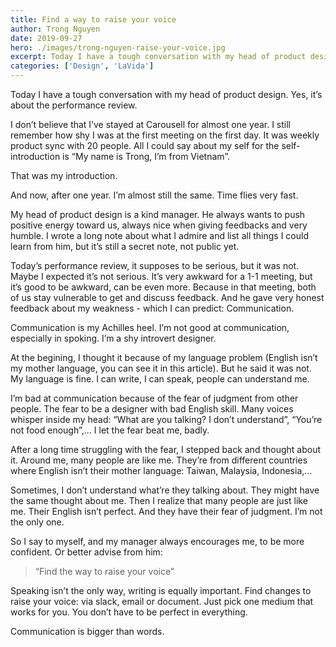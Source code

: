 ```yaml
---
title: Find a way to raise your voice
author: Trong Nguyen
date: 2019-09-27
hero: ./images/trong-nguyen-raise-your-voice.jpg
excerpt: Today I have a tough conversation with my head of product design.  Yes, it’s about the performance review.
categories: ['Design', 'LaVida']
---
```


Today I have a tough conversation with my head of product design.  Yes, it’s about the performance review.

I don’t believe that I’ve stayed at Carousell for almost one year. I still remember how shy I was at the first meeting on the first day. It was weekly product sync with 20 people. All I could say about my self for the self-introduction is “My name is Trong, I’m from Vietnam”. 

That was my introduction.

And now, after one year. I’m almost still the same.
Time flies very fast.

My head of product design is a kind manager. He always wants to push positive energy toward us, always nice when giving feedbacks and very humble. I wrote a long note about what I admire and list all things I could learn from him, but it’s still a secret note, not public yet.

Today’s performance review, it supposes to be serious, but it was not. Maybe I expected it’s not serious. It’s very awkward for a 1-1 meeting, but it’s good to be awkward, can be even more. Because in that meeting, both of us stay vulnerable to get and discuss feedback. And he gave very honest feedback about my weakness - which I can predict: Communication.

Communication is my Achilles heel. I’m not good at communication, especially in spoking. I’m a shy introvert designer.

At the begining, I thought it because of my language problem (English isn’t my mother language, you can see it in this article). But he said it was not. My language is fine. I can write, I can speak, people can understand me.

I’m bad at communication because of the fear of judgment from other people. The fear to be a designer with bad English skill. Many voices whisper inside my head: “What are you talking? I don’t understand”, “You’re not food enough”,… I let the fear beat me, badly.

After a long time struggling with the fear, I stepped back and thought about it. Around me, many people are like me. They’re from different countries where English isn’t their mother language: Taiwan, Malaysia, Indonesia,…

Sometimes, I don’t understand what’re they talking about. They might have the same thought about me. Then I realize that many people are just like me. Their English isn’t perfect. And they have their fear of judgment. I’m not the only one.

So I say to myself, and my manager always encourages me, to be more confident. Or better advise from him:

> “Find the way to raise your voice”  

Speaking isn’t the only way, writing is equally important. Find changes to raise your voice: via slack, email or document. Just pick one medium that works for you. You don’t have to be perfect in everything.

Communication is bigger than words.
